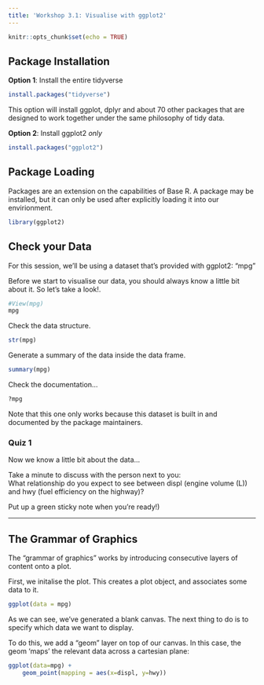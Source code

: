 ```yaml
---
title: 'Workshop 3.1: Visualise with ggplot2'
---
```


```r
knitr::opts_chunk$set(echo = TRUE)
```

## Package Installation

__Option 1__: Install the entire tidyverse  

```r
install.packages("tidyverse")
```
This option will install ggplot, dplyr and about 70 other packages that are designed to work together under the same philosophy of tidy data.  


__Option 2__: Install ggplot2 _only_
```r
install.packages("ggplot2")
```

## Package Loading

Packages are an extension on the capabilities of Base R. A package may be installed, but it can only be used after explicitly loading it into our envirionment.  
```r
library(ggplot2)
```

## Check your Data
For this session, we'll be using a dataset that's provided with ggplot2: "mpg"

Before we start to visualise our data, you should always know a little bit about it. So let's take a look!.


```r
#View(mpg)
mpg
```

Check the data structure.
```r
str(mpg)
```

Generate a summary of the data inside the data frame.
```r
summary(mpg)
```

Check the documentation...
```r
?mpg
```
Note that this one only works because this dataset is built in and documented by the package maintainers.

### Quiz 1
Now we know a little bit about the data...

Take a minute to discuss with the person next to you:  
What relationship do you expect to see between displ (engine volume (L)) and hwy (fuel efficiency on the highway)?

Put up a green sticky note when you're ready!)

----------------------------------------------------------------------------------------------------------------------

## The Grammar of Graphics
The "grammar of graphics" works by introducing consecutive layers of content onto a plot.

First, we initalise the plot. This creates a plot object, and associates some data to it.
```r
ggplot(data = mpg)
```

As we can see, we've generated a blank canvas. The next thing to do is to specify which data we want to display.

To do this, we add a "geom" layer on top of our canvas. In this case, the geom 'maps' the relevant data across a cartesian plane:

```r
ggplot(data=mpg) +
    geom_point(mapping = aes(x=displ, y=hwy))
```

